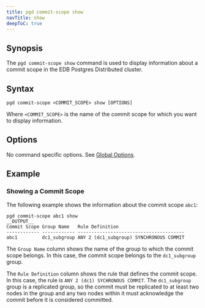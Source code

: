 ```yaml
---
title: pgd commit-scope show
navTitle: show
deepToC: true
---
```


## Synopsis

The `pgd commit-scope show` command is used to display information about a commit scope in the EDB Postgres Distributed cluster.

## Syntax

```plaintext
pgd commit-scope <COMMIT_SCOPE> show [OPTIONS]
```

Where `<COMMIT_SCOPE>` is the name of the commit scope for which you want to display information.

## Options

No command specific options. See [Global Options](/pgd/latest/cli/command_ref/#global-options).

## Example

### Showing a Commit Scope

The following example shows the information about the commit scope `abc1`:

```shell
pgd commit-scope abc1 show
__OUTPUT__
Commit Scope Group Name   Rule Definition
------------ ------------ ---------------------------------------
abc1         dc1_subgroup ANY 2 (dc1_subgroup) SYNCHRONOUS COMMIT
```

The `Group Name` column shows the name of the group to which the commit scope belongs. In this case, the commit scope belongs to the `dc1_subgroup` group.

The `Rule Definition` column shows the rule that defines the commit scope. In this case, the rule is `ANY 2 (dc1) SYCHRONOUS COMMIT`.
The `dc1_subgroup` group is a replicated group, so the commit must be replicated to at least two nodes in the group and any two nodes within it must acknowledge the commit before it is considered committed.
